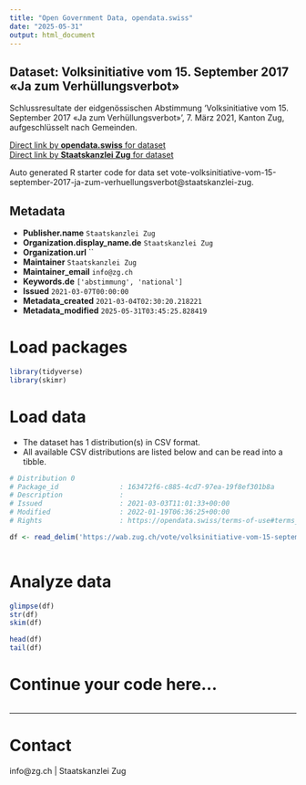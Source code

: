 ```yaml
---
title: "Open Government Data, opendata.swiss"
date: "2025-05-31"
output: html_document
---
```


## Dataset: Volksinitiative vom 15. September 2017 «Ja zum Verhüllungsverbot»

Schlussresultate der eidgenössischen Abstimmung 'Volksinitiative vom 15. September 2017 «Ja zum Verhüllungsverbot»', 7. März 2021, Kanton Zug, aufgeschlüsselt nach Gemeinden.

[Direct link by **opendata.swiss** for dataset](https://opendata.swiss/de/dataset/volksinitiative-vom-15-september-2017-ja-zum-verhullungsverbot)<br>
[Direct link by **Staatskanzlei Zug** for dataset](https://wab.zug.ch/vote/volksinitiative-vom-15-september-2017-ja-zum-verhuellungsverbot/data)

Auto generated R starter code for data set vote-volksinitiative-vom-15-september-2017-ja-zum-verhuellungsverbot@staatskanzlei-zug.

## Metadata

- **Publisher.name** `Staatskanzlei Zug`
- **Organization.display_name.de** `Staatskanzlei Zug`
- **Organization.url** ``
- **Maintainer** `Staatskanzlei Zug`
- **Maintainer_email** `info@zg.ch`
- **Keywords.de** `['abstimmung', 'national']`
- **Issued** `2021-03-07T00:00:00`
- **Metadata_created** `2021-03-04T02:30:20.218221`
- **Metadata_modified** `2025-05-31T03:45:25.828419`


# Load packages

```r

library(tidyverse)
library(skimr)

```

# Load data

-   The dataset has 1 distribution(s) in CSV format.
-   All available CSV distributions are listed below and can be read into a tibble.

```r

# Distribution 0
# Package_id               : 163472f6-c885-4cd7-97ea-19f8ef301b8a
# Description              : 
# Issued                   : 2021-03-03T11:01:33+00:00
# Modified                 : 2022-01-19T06:36:25+00:00
# Rights                   : https://opendata.swiss/terms-of-use#terms_by

df <- read_delim('https://wab.zug.ch/vote/volksinitiative-vom-15-september-2017-ja-zum-verhuellungsverbot/data-csv')



```

# Analyze data

```r

glimpse(df)
str(df)
skim(df)

head(df)
tail(df)

```

# Continue your code here...

```r

```

------------------------------------------------------------------------

# Contact

info@zg.ch | Staatskanzlei Zug
